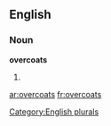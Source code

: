 ==English==

===Noun===
'''overcoats'''

# {{plural of|[[overcoat]]}}

{{anagrams:en/aceoorstv}}
[[Category:English plurals]]

[[ar:overcoats]]
[[fr:overcoats]]